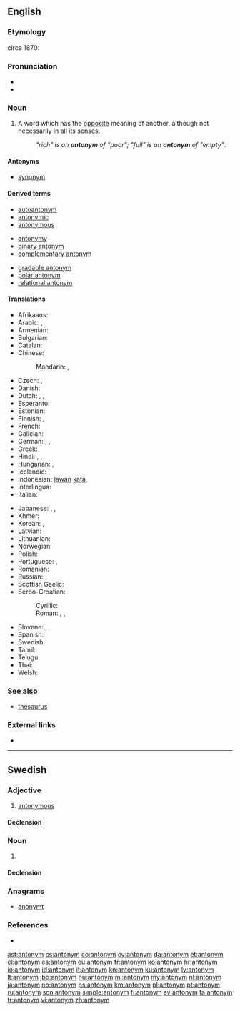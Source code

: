{{also|Antonym}}
==English==

===Etymology===
circa 1870: {{confix|ant|onym}}

===Pronunciation===
* {{IPA|/ˈæntəˌnɪm/}}
* {{audio|en-us-antonym.ogg|Audio (US)}}

===Noun===
{{en-noun}}

# {{context|semantics|lang=en}} A word which has the [[opposite]] meaning of another, although not necessarily in all its senses.
#: ''"rich" is an '''antonym''' of "poor"; "full" is an '''antonym''' of "empty"''.

====Antonyms====
* [[synonym]]

====Derived terms====
{{rel-top3|Terms derived from ''antonym''}}
* [[autoantonym]]
* [[antonymic]]
* [[antonymous]]
{{rel-mid3}}
* [[antonymy]]
* [[binary antonym]]
* [[complementary antonym]]
{{rel-mid3}}
* [[gradable antonym]]
* [[polar antonym]]
* [[relational antonym]]
{{rel-bottom}}

====Translations====
{{trans-top|word which has the opposite meaning}}
* Afrikaans: {{t-|af|teenoorgestelde}}
* Arabic: {{t-|ar|عكس|m|tr=`aks}}, {{t-|ar|نقيض|m|tr=naqiiD}}
* Armenian: {{t-|hy|հականիշ|tr=hakaniš}}
* Bulgarian: {{t+|bg|антоним|m|tr=antoním}}
* Catalan: {{t+|ca|antònim|m}}
* Chinese:
*: Mandarin: {{t-|cmn|反義詞|sc=Hani}}, {{t-|cmn|反义词|tr=fǎnyìcí|sc=Hani}}
* Czech: {{t+|cs|antonymum|n}}, {{t-|cs|opozitum|n}}
* Danish: {{t+|da|antonym|n}}
* Dutch: {{t+|nl|tegendeel|n}}, {{t+|nl|tegengestelde|n}}, {{t+|nl|antoniem|n}}
* Esperanto: {{t-|eo|antonimo}}
* Estonian: {{t-|et|antonüüm}}
* Finnish: {{t+|fi|antonyymi}}, {{t+|fi|vastakohta}}
* French: {{t+|fr|antonyme|m}}
* Galician: {{t+|gl|antónimo|m}}
* German: {{t+|de|Antonym|n}}, {{t+|de|Gegenwort|n}}, {{t+|de|Gegensatzwort|n}}
* Greek: {{t+|el|αντώνυμο|n|tr=antónymo}}
* Hindi: {{t-|hi|विपर्याय|m|tr=viparyāy}}, {{t-|hi|विपरीतार्थी शब्द|sc=Deva}}, {{t-|hi|विलोम|sc=Deva}}
* Hungarian: {{t+|hu|ellentét}}, {{t+|hu|antonima}}
* Icelandic: {{t+|is|andheiti|n}}, {{t-|is|andrætt orð|n}}
* Indonesian: [[lawan]] [[kata]], {{t+|id|antonim}}
* Interlingua: {{t-|ia|antonymo}}
* Italian: {{t+|it|antonimo|m}}
{{trans-mid}}
* Japanese: {{t+|ja|対義語|tr=たいぎご, taigigo}}, {{t-|ja|反意語|tr=はんいご, han'igo}}, {{t-|ja|反対語|tr=はんたいご, hantaigo}}
* Khmer: {{t-|km|ន័យផ្ទុយ|sc=Khmr|tr=ney ptuy}}
* Korean: {{t+|ko|반대어|tr=bandeaeo}}, {{t+|ko|반의어|tr=banuieo}}
* Latvian: {{t+|lv|antonīms|m}}
* Lithuanian: {{t+|lt|antonìmas|m}}
* Norwegian: {{t+|no|antonym}}
* Polish: {{t+|pl|antonim|m}}
* Portuguese: {{t+|pt|antónimo|m}} {{qualifier|Portugal}}, {{t+|pt|antônimo|m}} {{qualifier|Brazil}}
* Romanian: {{t+|ro|antonim|n}}
* Russian: {{t+|ru|антоним|m|tr=antónim}}
* Scottish Gaelic: {{t-|gd|frith-fhacal|m}}
* Serbo-Croatian:
*: Cyrillic: {{t-|sh|антоним|m}}
*: Roman: {{t-|sh|antonim|m}}, {{t-|sh|nasuprotnica|f}}, {{t-|sh|odveznica|f}}
* Slovene: {{t-|sl|prótipoménka|f}}, {{t-|sl|antoním|m}}
* Spanish: {{t+|es|antónimo|m}}
* Swedish: {{t+|sv|antonym}}
* Tamil: {{t+|ta|எதிர்ச்சொல்|tr=etircchol|sc=Taml}}
* Telugu: {{t+|te|వ్యతిరేక పదము|tr=vyatireka padamu}}
* Thai: {{t-|th|คำตรงกันข้าม|tr=kam dtrong gan kâam|sc=Thai}}
* Welsh: {{t+|cy|gwrthwynebair}}
{{trans-bottom}}

===See also===
* [[thesaurus]]

===External links===
* {{pedia}}

----

==Swedish==

===Adjective===
{{head|sv|adjective}}

# [[antonymous]]

====Declension====
{{sv-adj-peri}}

===Noun===
{{sv-noun|c}}

# {{l/en|antonym}}

====Declension====
{{sv-noun-reg-er}}

===Anagrams===
* [[anonymt#Swedish|anonymt]]

===References===
* {{R:SAOL}}

[[ast:antonym]]
[[cs:antonym]]
[[co:antonym]]
[[cy:antonym]]
[[da:antonym]]
[[et:antonym]]
[[el:antonym]]
[[es:antonym]]
[[eu:antonym]]
[[fr:antonym]]
[[ko:antonym]]
[[hr:antonym]]
[[io:antonym]]
[[id:antonym]]
[[it:antonym]]
[[kn:antonym]]
[[ku:antonym]]
[[lv:antonym]]
[[lt:antonym]]
[[jbo:antonym]]
[[hu:antonym]]
[[ml:antonym]]
[[my:antonym]]
[[nl:antonym]]
[[ja:antonym]]
[[no:antonym]]
[[ps:antonym]]
[[km:antonym]]
[[pl:antonym]]
[[pt:antonym]]
[[ru:antonym]]
[[scn:antonym]]
[[simple:antonym]]
[[fi:antonym]]
[[sv:antonym]]
[[ta:antonym]]
[[tr:antonym]]
[[vi:antonym]]
[[zh:antonym]]